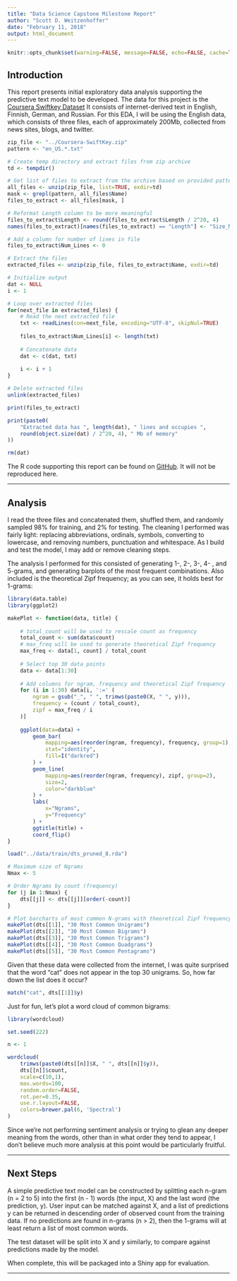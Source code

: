 ```yaml
---
title: "Data Science Capstone Milestone Report"
author: "Scott D. Weitzenhoffer"
date: "February 11, 2018"
output: html_document
---
```


```r
knitr::opts_chunk$set(warning=FALSE, message=FALSE, echo=FALSE, cache=TRUE)
```

## Introduction

This report presents initial exploratory data analysis supporting the predictive
text model to be developed. The data for this project is the [Coursera Swiftkey 
Dataset](https://d396qusza40orc.cloudfront.net/dsscapstone/dataset/Coursera-SwiftKey.zip.)
It consists of internet-derived text in English, Finnish, German, and Russian.
For this EDA, I will be using the English data, which consists of three files,
each of approximately 200Mb, collected from news sites, blogs, and twitter.
```r
zip_file <- "../Coursera-SwiftKey.zip"
pattern <- "en_US.*.txt"

# Create temp directory and extract files from zip archive
td <- tempdir()

# Get list of files to extract from the archive based on provided pattern
all_files <- unzip(zip_file, list=TRUE, exdir=td)
mask <- grepl(pattern, all_files$Name)
files_to_extract <- all_files[mask, ]

# Reformat Length column to be more meaningful
files_to_extract$Length <- round(files_to_extract$Length / 2^20, 4)
names(files_to_extract)[names(files_to_extract) == "Length"] <- "Size_Mb"

# Add a column for number of lines in file
files_to_extract$Num_Lines <- 0

# Extract the files
extracted_files <- unzip(zip_file, files_to_extract$Name, exdir=td)

# Initialize output
dat <- NULL
i <- 1

# Loop over extracted files
for(next_file in extracted_files) {
    # Read the next extracted file
    txt <- readLines(con=next_file, encoding="UTF-8", skipNul=TRUE)
    
    files_to_extract$Num_Lines[i] <- length(txt)
    
    # Concatenate data
    dat <- c(dat, txt)
    
    i <- i + 1
}

# Delete extracted files
unlink(extracted_files)

print(files_to_extract)

print(paste0(
    "Extracted data has ", length(dat), " lines and occupies ", 
    round(object.size(dat) / 2^20, 4), " Mb of memory"
))

rm(dat)
```

The R code supporting this report can be found on 
[GitHub](https://github.com/sweitzen/yap-tm). It will not be reproduced here.

---

## Analysis
I read the three files and concatenated them, shuffled them, and randomly
sampled 98% for training, and 2% for testing. The cleaning I performed was
fairly light: replacing abbreviations, ordinals, symbols, converting to 
lowercase, and removing numbers, punctuation and whitespace. As I build and test
the model, I may add or remove cleaning steps. 

The analysis I performed for this consisted of generating 1-, 2-, 3-, 4- , and 
5-grams, and generating barplots of the most frequent combinations. Also 
included is the theoretical Zipf frequency; as you can see, it holds best for 
1-grams:
```r
library(data.table)
library(ggplot2)

makePlot <- function(data, title) {
    
    # total_count will be used to rescale count as frequency
    total_count <- sum(data$count)
    # max_freq will be used to generate theoretical Zipf frequency
    max_freq <- data[1, count] / total_count
    
    # Select top 30 data points
    data <- data[1:30]
    
    # Add columns for ngram, frequency and theoretical Zipf frequency
    for (i in 1:30) data[i, ':=' (
        ngram = gsub("_", " ", trimws(paste0(X, " ", y))),
        frequency = (count / total_count),
        zipf = max_freq / i
    )]
    
    ggplot(data=data) +
        geom_bar(
            mapping=aes(reorder(ngram, frequency), frequency, group=1),
            stat="identity",
            fill=I("darkred")
        ) +
        geom_line(
            mapping=aes(reorder(ngram, frequency), zipf, group=2),
            size=2,
            color="darkblue"
        ) +
        labs(
            x="Ngrams",
            y="Frequency"
        ) +
        ggtitle(title) +
        coord_flip()
}

load("../data/train/dts_pruned_8.rda")

# Maximum size of Ngrams
Nmax <- 5

# Order Ngrams by count (frequency)
for (j in 1:Nmax) {
    dts[[j]] <- dts[[j]][order(-count)]
}

# Plot barcharts of most common N-grams with theoretical Zipf frequency overlaid
makePlot(dts[[1]], "30 Most Common Unigrams")
makePlot(dts[[2]], "30 Most Common Bigrams")
makePlot(dts[[3]], "30 Most Common Trigrams")
makePlot(dts[[4]], "30 Most Common Quadgrams")
makePlot(dts[[5]], "30 Most Common Pentagrams")
```

Given that these data were collected from the internet, I was quite surprised
that the word "cat" does not appear in the top 30 unigrams. So, how far down the
list does it occur?
```r
match("cat", dts[[1]]$y)
```

Just for fun, let's plot a word cloud of common bigrams:
```r
library(wordcloud)

set.seed(222)

n <- 1

wordcloud(
    trimws(paste0(dts[[n]]$X, " ", dts[[n]]$y)),
    dts[[n]]$count, 
    scale=c(10,1),
    max.words=100,
    random.order=FALSE,
    rot.per=0.35,
    use.r.layout=FALSE,
    colors=brewer.pal(6, 'Spectral')
)
```

Since we're not performing sentiment analysis or trying to glean any deeper 
meaning from the words, other than in what order they tend to appear, I don't 
believe much more analysis at this point would be particularly fruitful.

---

## Next Steps
A simple predictive text model can be constructed by splitting each n-gram 
(n = 2 to 5) into the first (n - 1) words (the input, X) and the last word (the 
prediction, y). User input can be matched against X, and a list of predictions y
can be returned in descending order of observed count from the training data. If
no predictions are found in n-grams (n > 2), then the 1-grams will at least 
return a list of most common words.

The test dataset will be split into X and y similarly, to compare against 
predictions made by the model.

When complete, this will be packaged into a Shiny app for evaluation.

---